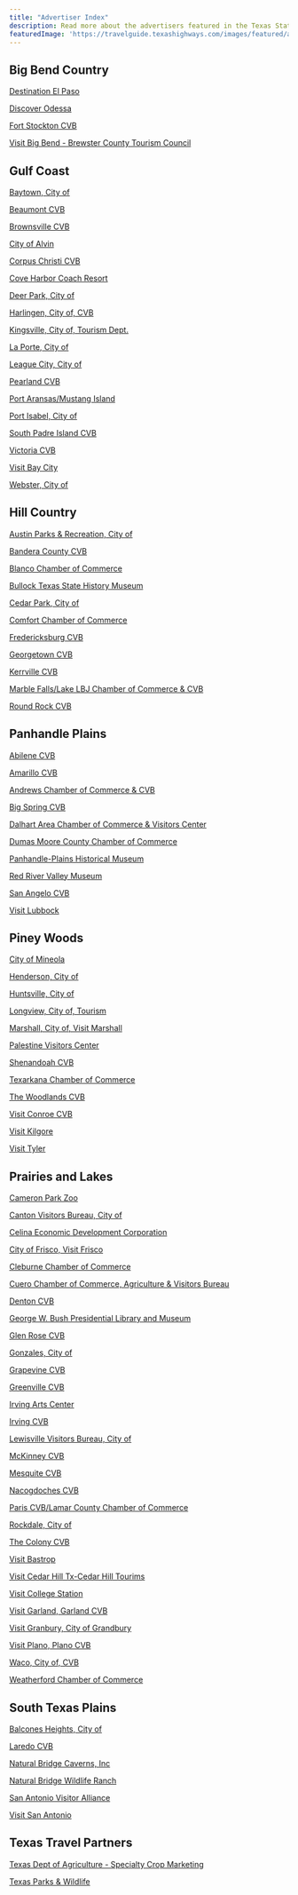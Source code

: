 ```yaml
---
title: "Advertiser Index"
description: Read more about the advertisers featured in the Texas State Travel Guide
featuredImage: 'https://travelguide.texashighways.com/images/featured/advertiser-index.jpg'
---
```


<Row>

<Column colSm={6} colMd={4} colLg={6}>

## Big Bend Country

[Destination El Paso](https://visitelpaso.com)

[Discover Odessa](https://discoverodessa.org/)

[Fort Stockton CVB](http://historicfortstocktontx.com/)

[Visit Big Bend - Brewster County Tourism Council](https://visitbigbend.com/)


## Gulf Coast

[Baytown, City of](https://www.visitbaytown.com/)

[Beaumont CVB](https://www.beaumontcvb.com/)

[Brownsville CVB](https://brownsville.org/)

[City of Alvin](https://visitalvin.com/)

[Corpus Christi CVB](https://visitcorpuschristitx.org)

[Cove Harbor Coach Resort](https://www.coveharborrv.com)

[Deer Park, City of ](http://visit.deerparktx.org/)

[Harlingen, City of, CVB](https://visitharlingentexas.com/)

[Kingsville, City of, Tourism Dept.](https://kingsvilletexas.com/)

[La Porte, City of](http://www.visitlaportetx.com/)

[League City, City of](https://www.leaguecitycvb.com/)

[Pearland CVB](http://visitpearland.com/birding)

[Port Aransas/Mustang Island](https://visitportaransas.com)

[Port Isabel, City of ](https://portisabel-texas.com/blog/)

[South Padre Island CVB](https://www.sopadre.com/)

[Victoria CVB](https://www.explorevictoriatexas.com/)

[Visit Bay City ](https://visitbaycitytx.com/)

[Webster, City of](https://www.spacecoasttexas.com/)

## Hill Country

[Austin Parks & Recreation, City of](https://austintexas.gov/historicatxparks)

[Bandera County CVB](https://www.banderacowboycapital.com/)

[Blanco Chamber of Commerce](https://www.visitblancotexas.com/)

[Bullock Texas State History Museum](https://www.thestoryoftexas.com/)

[Cedar Park, City of](https://cedarparkfun.com/)

[Comfort Chamber of Commerce ](https://www.comfortchamber.com/)

[Fredericksburg CVB](https://www.visitfredericksburgtx.com/)

[Georgetown CVB](https://visit.georgetown.org/)

[Kerrville CVB](https://www.kerrvilletexascvb.com/)

[Marble Falls/Lake LBJ Chamber of Commerce & CVB](https://visitmarblefalls.org)

[Round Rock CVB](https://goroundrock.com)

## Panhandle Plains

[Abilene CVB ](https://abilenevisitors.com)

[Amarillo CVB](https://www.visitamarillo.com/)

[Andrews Chamber of Commerce & CVB](https://wildwildwestfest.com/)

[Big Spring CVB](http://www.visitbigspring.com)

[Dalhart Area Chamber of Commerce & Visitors Center](https://www.facebook.com/dalhartchamber/)

[Dumas Moore County Chamber of Commerce](https://dumaschamber.com/)

[Panhandle-Plains Historical Museum ](https://www.panhandleplains.org/)

[Red River Valley Museum](https://www.rrvmuseum.org/)

[San Angelo CVB](https://www.discoversanangelo.com/)

[Visit Lubbock ](https://visitlubbock.org/)

</Column>

<Column colSm={6} colMd={4} colLg={6}>

## Piney Woods

[City of Mineola ](https://VisitMineola.com)

[Henderson, City of ](http://www.visithendersontx.com/)

[Huntsville, City of ](http://huntsvilletexas.com/)

[Longview, City of, Tourism](https://www.visitlongviewtexas.com/)

[Marshall, City of, Visit Marshall](http://visitmarshalltexas.com/)

[Palestine Visitors Center ](https://www.visitpalestine.com/)

[Shenandoah CVB](https://www.visitshenandoahtx.com/)

[Texarkana Chamber of Commerce](https://www.texarkana.org/)

[The Woodlands CVB](https://www.visitthewoodlands.com/choose-your-adventure/#utm_source=Texas-St-Travel-Guide-2021&utm_medium=print&utm_campaign=leisure)

[Visit Conroe CVB](https://visitconroe.com)

[Visit Kilgore](https://visitkilgore.com/)

[Visit Tyler ](https://visittyler.com/)

## Prairies and Lakes

[Cameron Park Zoo](https://www.cameronparkzoo.com/)

[Canton Visitors Bureau, City of ](https://www.firstmondaycanton.com/)

[Celina Economic Development Corporation](https://www.lifeincelinatx.com/)

[City of Frisco, Visit Frisco](https://www.visitfrisco.com/)

[Cleburne Chamber of Commerce](https://www.visitcleburne.com/)

[Cuero Chamber of Commerce, Agriculture & Visitors Bureau ](https://cuero.org/)

[Denton CVB](https://www.discoverdenton.com/)

[George W. Bush Presidential Library and Museum](https://www.bushcenter.org/)

[Glen Rose CVB](https://www.glenrosetexas.org/visitor/)

[Gonzales, City of](https://www.gonzalestx.travel/)

[Grapevine CVB](https://www.grapevinetexasusa.com/)

[Greenville CVB](http://www.ci.greenville.tx.us/1088/Visit)

[Irving Arts Center](https://www.irvingartscenter.com/)

[Irving CVB](https://www.irvingtexas.com/)

[Lewisville Visitors Bureau, City of](https://www.visitlewisville.com/)

[McKinney CVB](https://www.visitmckinney.com/stg)

[Mesquite CVB](https://www.visitmesquitetx.com/MudPies)

[Nacogdoches CVB](https://www.visitnacogdoches.org/)

[Paris CVB/Lamar County Chamber of Commerce](https://netexastrail.org/)

[Rockdale, City of ](http://rockdalecityhall.com/9/Visitors)

[The Colony CVB](https://visitthecolonytx.com/)

[Visit Bastrop](https://visitbastrop.com)

[Visit Cedar Hill Tx-Cedar Hill Tourims](https://www.visitcedarhilltx.com)

[Visit College Station ](https://visit.cstx.gov)

[Visit Garland, Garland CVB ](http://cantresistgarland.com/)

[Visit Granbury, City of Grandbury](https://www.visitgranbury.com/)

[Visit Plano, Plano CVB](https://www.visitplano.com/)

[Waco, City of, CVB](https://wacoheartoftexas.com/)

[Weatherford Chamber of Commerce](https://www.experienceweatherford.com/)

## South Texas Plains

[Balcones Heights, City of](http://sanantoniocentral.org)

[Laredo CVB](https://www.visitlaredo.com/)

[Natural Bridge Caverns, Inc](https://naturalbridgecaverns.com/)

[Natural Bridge Wildlife Ranch ](https://www.wildliferanchtexas.com/)

[San Antonio Visitor Alliance ](https://insanow.com/)

[Visit San Antonio](https://www.visitsanantonio.com/)

## Texas Travel Partners

[Texas Dept of Agriculture - Specialty  Crop Marketing](https://gotexan.org)

[Texas Parks & Wildlife ](https://www.TexasStateParks.org)

</Column>

</Row>